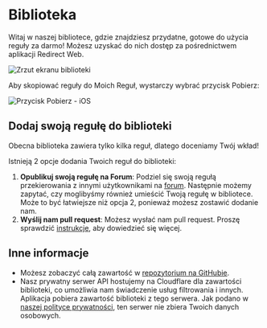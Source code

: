 # Biblioteka

Witaj w naszej bibliotece, gdzie znajdziesz przydatne, gotowe do użycia reguły za darmo! Możesz uzyskać do nich dostęp za pośrednictwem aplikacji Redirect Web.

![Zrzut ekranu biblioteki](/img/library-screenshot.webp)

Aby skopiować reguły do Moich Reguł, wystarczy wybrać przycisk Pobierz:

![Przycisk Pobierz - iOS](/img/library-get-button-ios.gif)

## Dodaj swoją regułę do biblioteki

Obecna biblioteka zawiera tylko kilka reguł, dlatego doceniamy Twój wkład!

Istnieją 2 opcje dodania Twoich reguł do biblioteki:

1. **Opublikuj swoją regułę na Forum**: Podziel się swoją regułą przekierowania z innymi użytkownikami na [forum](https://github.com/mshibanami/redirect-web/discussions/categories/redirect-rules). Następnie możemy zapytać, czy moglibyśmy również umieścić Twoją regułę w bibliotece. Może to być łatwiejsze niż opcja 2, ponieważ możesz zostawić dodanie nam.
2. **Wyślij nam pull request**: Możesz wysłać nam pull request. Proszę sprawdzić [instrukcje](https://github.com/mshibanami/redirect-web/tree/main/library), aby dowiedzieć się więcej.

## Inne informacje

- Możesz zobaczyć całą zawartość w [repozytorium na GitHubie](https://github.com/mshibanami/redirect-web/tree/main/library).
- Nasz prywatny serwer API hostujemy na Cloudflare dla zawartości biblioteki, co umożliwia nam świadczenie usług filtrowania i innych. Aplikacja pobiera zawartość biblioteki z tego serwera. Jak podano w [naszej polityce prywatności](privacy-policy.mdx), ten serwer nie zbiera Twoich danych osobowych.
